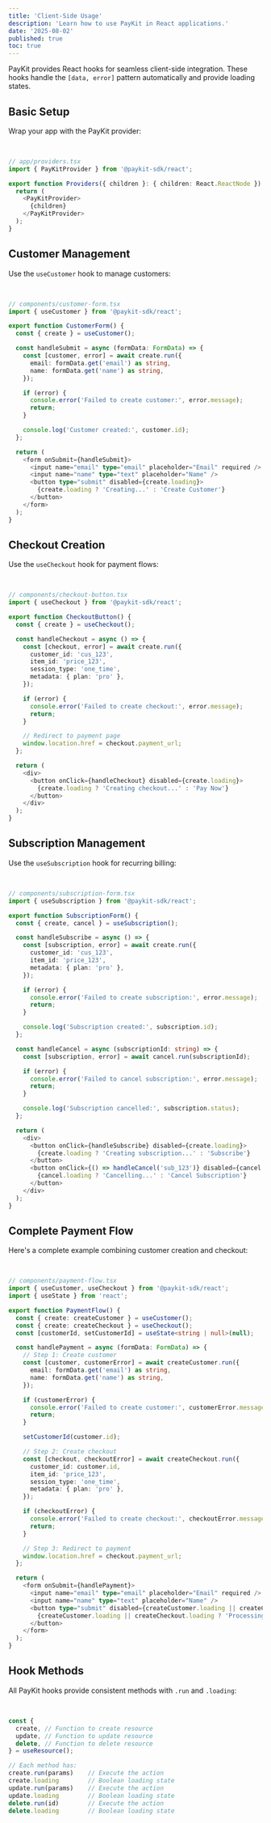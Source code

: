 ```yaml
---
title: 'Client-Side Usage'
description: 'Learn how to use PayKit in React applications.'
date: '2025-08-02'
published: true
toc: true
---
```


PayKit provides React hooks for seamless client-side integration. These hooks handle the `[data, error]` pattern automatically and provide loading states.

## Basic Setup

Wrap your app with the PayKit provider:

<br />

```typescript
// app/providers.tsx
import { PayKitProvider } from '@paykit-sdk/react';

export function Providers({ children }: { children: React.ReactNode }) {
  return (
    <PayKitProvider>
      {children}
    </PayKitProvider>
  );
}
```

## Customer Management

Use the `useCustomer` hook to manage customers:

<br />

```typescript
// components/customer-form.tsx
import { useCustomer } from '@paykit-sdk/react';

export function CustomerForm() {
  const { create } = useCustomer();

  const handleSubmit = async (formData: FormData) => {
    const [customer, error] = await create.run({
      email: formData.get('email') as string,
      name: formData.get('name') as string,
    });

    if (error) {
      console.error('Failed to create customer:', error.message);
      return;
    }

    console.log('Customer created:', customer.id);
  };

  return (
    <form onSubmit={handleSubmit}>
      <input name="email" type="email" placeholder="Email" required />
      <input name="name" type="text" placeholder="Name" />
      <button type="submit" disabled={create.loading}>
        {create.loading ? 'Creating...' : 'Create Customer'}
      </button>
    </form>
  );
}
```

## Checkout Creation

Use the `useCheckout` hook for payment flows:

<br />

```typescript
// components/checkout-button.tsx
import { useCheckout } from '@paykit-sdk/react';

export function CheckoutButton() {
  const { create } = useCheckout();

  const handleCheckout = async () => {
    const [checkout, error] = await create.run({
      customer_id: 'cus_123',
      item_id: 'price_123',
      session_type: 'one_time',
      metadata: { plan: 'pro' },
    });

    if (error) {
      console.error('Failed to create checkout:', error.message);
      return;
    }

    // Redirect to payment page
    window.location.href = checkout.payment_url;
  };

  return (
    <div>
      <button onClick={handleCheckout} disabled={create.loading}>
        {create.loading ? 'Creating checkout...' : 'Pay Now'}
      </button>
    </div>
  );
}
```

## Subscription Management

Use the `useSubscription` hook for recurring billing:

<br />

```typescript
// components/subscription-form.tsx
import { useSubscription } from '@paykit-sdk/react';

export function SubscriptionForm() {
  const { create, cancel } = useSubscription();

  const handleSubscribe = async () => {
    const [subscription, error] = await create.run({
      customer_id: 'cus_123',
      item_id: 'price_123',
      metadata: { plan: 'pro' },
    });

    if (error) {
      console.error('Failed to create subscription:', error.message);
      return;
    }

    console.log('Subscription created:', subscription.id);
  };

  const handleCancel = async (subscriptionId: string) => {
    const [subscription, error] = await cancel.run(subscriptionId);

    if (error) {
      console.error('Failed to cancel subscription:', error.message);
      return;
    }

    console.log('Subscription cancelled:', subscription.status);
  };

  return (
    <div>
      <button onClick={handleSubscribe} disabled={create.loading}>
        {create.loading ? 'Creating subscription...' : 'Subscribe'}
      </button>
      <button onClick={() => handleCancel('sub_123')} disabled={cancel.loading}>
        {cancel.loading ? 'Cancelling...' : 'Cancel Subscription'}
      </button>
    </div>
  );
}
```

## Complete Payment Flow

Here's a complete example combining customer creation and checkout:

<br />

```typescript
// components/payment-flow.tsx
import { useCustomer, useCheckout } from '@paykit-sdk/react';
import { useState } from 'react';

export function PaymentFlow() {
  const { create: createCustomer } = useCustomer();
  const { create: createCheckout } = useCheckout();
  const [customerId, setCustomerId] = useState<string | null>(null);

  const handlePayment = async (formData: FormData) => {
    // Step 1: Create customer
    const [customer, customerError] = await createCustomer.run({
      email: formData.get('email') as string,
      name: formData.get('name') as string,
    });

    if (customerError) {
      console.error('Failed to create customer:', customerError.message);
      return;
    }

    setCustomerId(customer.id);

    // Step 2: Create checkout
    const [checkout, checkoutError] = await createCheckout.run({
      customer_id: customer.id,
      item_id: 'price_123',
      session_type: 'one_time',
      metadata: { plan: 'pro' },
    });

    if (checkoutError) {
      console.error('Failed to create checkout:', checkoutError.message);
      return;
    }

    // Step 3: Redirect to payment
    window.location.href = checkout.payment_url;
  };

  return (
    <form onSubmit={handlePayment}>
      <input name="email" type="email" placeholder="Email" required />
      <input name="name" type="text" placeholder="Name" />
      <button type="submit" disabled={createCustomer.loading || createCheckout.loading}>
        {createCustomer.loading || createCheckout.loading ? 'Processing...' : 'Start Payment'}
      </button>
    </form>
  );
}
```

## Hook Methods

All PayKit hooks provide consistent methods with `.run` and `.loading`:

<br />

```typescript
const {
  create, // Function to create resource
  update, // Function to update resource
  delete, // Function to delete resource
} = useResource();

// Each method has:
create.run(params)    // Execute the action
create.loading        // Boolean loading state
update.run(params)    // Execute the action
update.loading        // Boolean loading state
delete.run(id)        // Execute the action
delete.loading        // Boolean loading state
```
